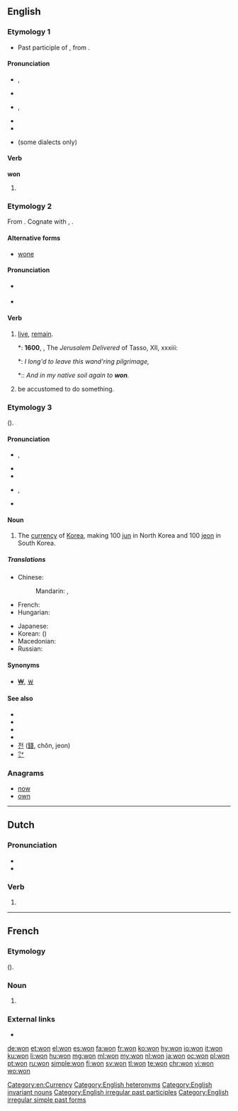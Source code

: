 {{also|Won|wón|woń}}
==English==
{{wikipedia}}

===Etymology 1===
* Past participle of {{term|win}}, from {{etyl|ang|en}} {{term|winnan|lang=ang}}.

====Pronunciation====
* {{a|UK}} {{enPR|wŭn}}, {{IPA|/wʌn/|lang=en}}
* {{rhymes|ʌn|lang=en}}
* {{a|US}} {{enPR|wän|wŭn}}, {{IPA|/wɑn/|/wʌn/|lang=en}}
* {{audio|en-us-won.ogg|Audio (US)|lang=en}}
* {{rhymes|ʌn|lang=en}}
* {{homophones|lang=en|one}} (some dialects only)

====Verb====
'''won'''

# {{en-past of|win}}
<!--do not add translations here; add them to the conjugations of the translations of the infinitive "win"-->

===Etymology 2===
From {{etyl|ang|en}} {{term|wunian|lang=ang}}.  Cognate with {{etyl|nl|-}} {{term|wonen|lang=nl}}, {{etyl|de|-}} {{term|wohnen|lang=de}}.

====Alternative forms====
* [[wone]]

====Pronunciation====
* {{a|UK}} {{IPA|/wɒn/|lang=en}}
* {{homophones|lang=en|one}}

====Verb====
{{en-verb|won|d}}

# {{context|archaic|or|obsolete|regional|lang=en}} [[live]], [[remain]].
#*: '''1600''', {{w|Edward Fairfax}}, The ''Jerusalem Delivered'' of Tasso, XII, xxxiii:
#*: ''I long'd to leave this wand'ring pilgrimage,''
#*:: ''And in my native soil again to '''won'''.''
# {{context|archaic|or|obsolete|regional|lang=en}} be accustomed to do something.

===Etymology 3===
{{etyl|ko|en}} {{term|lang=ko|원|sc=Hang}} ({{term|圓|sc=Hang|lang=ko}}).

====Pronunciation====
* {{a|RP}} {{enPR|wŏn}}, {{IPA|/wɒn/|lang=en}}
* {{rhymes|ɒn|lang=en}}
* {{homophones|lang=en|one}}
* {{a|US}} {{enPR|wän}}, {{IPA|/wɑn/|lang=en}}
* {{rhymes|ɑn|lang=en}}

====Noun====
{{en-noun|won}}

# The [[currency]] of [[Korea]], making 100 [[jun]] in North Korea and 100 [[jeon]] in South Korea.

=====Translations=====
{{trans-top|currency of Korea}}
* Chinese:
*: Mandarin: {{t+|cmn|韓圓|sc=Hani}}, {{t|cmn|韩圆|tr=Hán yuán|sc=Hani}}
* French: {{t+|fr|won}}
* Hungarian: {{t+|hu|von}}
{{trans-mid}}
* Japanese: {{t|ja|ウォン|tr=won}}
* Korean: {{t+|ko|원|tr=won}} ({{t+|ko|圓}})
* Macedonian: {{t|mk|вон|m|tr=von|sc=Cyrl}}
* Russian: {{t+|ru|вона|f|tr=vóna}}
{{trans-bottom}}

====Synonyms====
* [[₩]], [[￦]]

====See also====
* {{pedialite|North Korean won}}
* {{pedialite|South Korean won}}
* {{pedialite|Korean won}}
* {{pedialite|₩}}
* [[전]] ([[錢]], chŏn, jeon)
* [[㌆]]

===Anagrams===
* [[now#English|now]]
* [[own#English|own]]

[[Category:en:Currency]]
[[Category:English heteronyms]]
[[Category:English invariant nouns]]
[[Category:English irregular past participles]]
[[Category:English irregular simple past forms]]

----

==Dutch==

===Pronunciation===
* {{audio|Nl-won.ogg|Audio|lang=nl}}
* {{rhymes|ɔn|lang=nl}}

===Verb===
{{nl-verb-form}}

# {{nl-verb form of|n=sg|t=past|m=ind|winnen}}

----

==French==

===Etymology===
{{etyl|ko|fr}} {{term|lang=ko|원|sc=Hang}} ({{term|圓|sc=Hang|lang=ko}}).

===Noun===
{{fr-noun|m}}

# {{l|en|won}} {{gloss|unit of currency}}

===External links===
* {{R:TLFi}}

[[de:won]]
[[et:won]]
[[el:won]]
[[es:won]]
[[fa:won]]
[[fr:won]]
[[ko:won]]
[[hy:won]]
[[io:won]]
[[it:won]]
[[ku:won]]
[[li:won]]
[[hu:won]]
[[mg:won]]
[[ml:won]]
[[my:won]]
[[nl:won]]
[[ja:won]]
[[oc:won]]
[[pl:won]]
[[pt:won]]
[[ru:won]]
[[simple:won]]
[[fi:won]]
[[sv:won]]
[[tl:won]]
[[te:won]]
[[chr:won]]
[[vi:won]]
[[wo:won]]